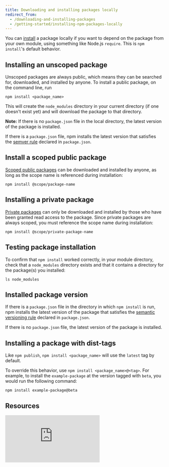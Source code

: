 ```yaml
---
title: Downloading and installing packages locally
redirect_from:
  - /downloading-and-installing-packages
  - /getting-started/installing-npm-packages-locally
---
```


You can [install][cli-install] a package locally if you want to depend on the package from your own module, using something like Node.js `require`. This is `npm install`'s default behavior.

## Installing an unscoped package

Unscoped packages are always public, which means they can be searched for, downloaded, and installed by anyone. To install a public package, on the command line, run

```
npm install <package_name>
```

This will create the `node_modules` directory in your current directory (if one doesn't exist yet) and will download the package to that directory.

<Note>

**Note:** If there is no `package.json` file in the local directory, the latest version of the package is installed.

If there is a `package.json` file, npm installs the latest version that satisfies the [semver rule](about-semantic-versioning) declared in `package.json`.

</Note>

## Install a scoped public package

[Scoped public packages][scoped-public-pkg] can be downloaded and installed by anyone, as long as the scope name is referenced during installation:

```
npm install @scope/package-name
```

## Installing a private package

[Private packages][private-pkg] can only be downloaded and installed by those who have been granted read access to the package. Since private packages are always scoped, you must reference the scope name during installation:

```
npm install @scope/private-package-name
```

## Testing package installation

To confirm that `npm install` worked correctly, in your module directory, check that a `node_modules` directory exists and that it contains a directory for the package(s) you installed:

```
ls node_modules
```

## Installed package version

If there is a `package.json` file in the directory in which `npm install` is run, npm installs the latest version of the package that satisfies the [semantic versioning rule][semver] declared in `package.json`.

If there is no `package.json` file, the latest version of the package is installed.

## Installing a package with dist-tags

Like `npm publish`, `npm install <package_name>` will use the `latest` tag by default.

To override this behavior, use `npm install <package_name>@<tag>`. For example, to install the `example-package` at the version tagged with `beta`, you would run the following command:

```
npm install example-package@beta
```

## Resources

<iframe src="https://www.youtube.com/embed/JDSfqFFbNYQ" frameborder="0" allowfullscreen></iframe>


[scoped-public-pkg]: about-scopes
[private-pkg]: about-private-packages
[cli-install]: /cli-documentation/install
[semver]: about-semantic-versioning
